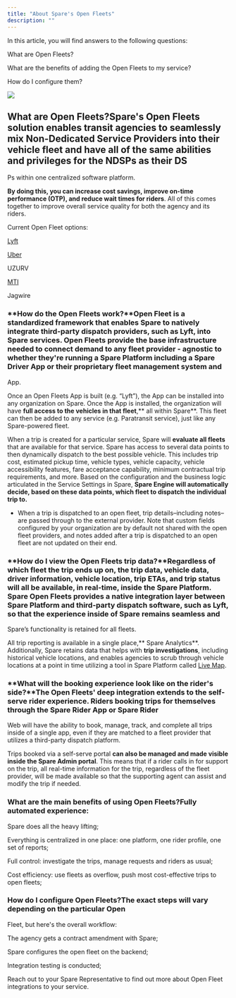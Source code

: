 ```yaml
---
title: "About Spare's Open Fleets"
description: ""
---
```


In this article, you will find answers to the following questions:

What are Open Fleets?

What are the benefits of adding the Open Fleets to my service?

How do I configure them?

![](https://spare-74fa64f80617.intercom-attachments-1.com/i/o/970470307/efea9534ff7a6a18d2c283a8/TAzBGtcXrghQS-12g0eKL-qD0iR5s1R-wQ.png?expires=1753820100&signature=12694d38baadffe591664f03c2bc72cdb59968f0e769784fa90b40ee069a0b42&req=fScnEs5%2BnoFYFb4f3HP0gCy9fFlFwUQsvcfFcMQZGkk%2FPUAXycFQkVNPchs3%0A8RI%3D%0A)

## What are Open Fleets?Spare's Open Fleets solution enables transit agencies to **seamlessly mix Non-Dedicated Service Providers into their vehicle fleet** and have all of the **same abilities and privileges** for the NDSPs as their DS

Ps within one centralized software platform.

**By doing this, you can increase cost savings, improve on-time performance (OTP), and reduce wait times for riders**. All of this comes together to improve overall service quality for both the agency and its riders.

Current Open Fleet options:

[Lyft ](https://help.sparelabs.com/en/articles/8981622-lyft-open-fleet)

[Uber](https://help.sparelabs.com/en/articles/8981600-uber-open-fleets)

UZURV 

[MTI](https://help.sparelabs.com/en/articles/8981596-mti-open-fleet)

Jagwire

### **How do the Open Fleets work?**Open Fleet is a standardized framework that enables Spare to **natively integrate** third-party dispatch providers, such as Lyft, into Spare services. Open Fleets **provide the base infrastructure needed** to connect demand to any fleet provider - agnostic to whether they're running a Spare Platform including a Spare Driver App or their proprietary fleet management system and 

App.

Once an Open Fleets App is built (e.g. “Lyft”), the App can be installed into any organization on Spare. Once the App is installed, the organization will have **full access to the vehicles in that fleet**,** all within Spare**. This fleet can then be added to any service (e.g. Paratransit service), just like any Spare-powered fleet.

When a trip is created for a particular service, Spare will **evaluate all fleets** that are available for that service. Spare has access to several data points to then dynamically dispatch to the best possible vehicle. This includes trip cost, estimated pickup time, vehicle types, vehicle capacity, vehicle accessibility features, fare acceptance capability, minimum contractual trip requirements, and more. Based on the configuration and the business logic articulated in the Service Settings in Spare, **Spare Engine will automatically decide, based on these data points, which fleet to dispatch the individual trip to.**

- When a trip is dispatched to an open fleet, trip details–including notes–are passed through to the external provider. Note that custom fields configured by your organization are by default not shared with the open fleet providers, and notes added after a trip is dispatched to an open fleet are not updated on their end.

### **How do I view the Open Fleets trip data?****Regardless of which fleet the trip ends up on**, the trip data, vehicle data, driver information, vehicle location, trip ETAs, and trip status will **all be available, in real-time, inside the Spare Platform**. Spare Open Fleets provides a native integration layer between Spare Platform and third-party dispatch software, such as Lyft, so that the experience inside of Spare remains seamless and 

Spare’s functionality is retained for all fleets.

All trip reporting is available in a single place,** Spare Analytics**. Additionally, Spare retains data that helps with **trip investigations**, including historical vehicle locations, and enables agencies to scrub through vehicle locations at a point in time utilizing a tool in Spare Platform called [Live Map](https://help.sparelabs.com/en/articles/8967392-getting-insights-from-live-maps).

### **What will the booking experience look like on the rider's side?**The Open Fleets' deep integration extends to the **self-serve rider experience**. Riders booking trips for themselves through the Spare Rider App or Spare Rider 

Web will have the ability to book, manage, track, and complete all trips inside of a single app, even if they are matched to a fleet provider that utilizes a third-party dispatch platform. 

Trips booked via a self-serve portal **can also be managed and made visible inside the Spare Admin portal**. This means that if a rider calls in for support on the trip, all real-time information for the trip, regardless of the fleet provider, will be made available so that the supporting agent can assist and modify the trip if needed.

### What are the main benefits of using Open Fleets?Fully automated experience: 

Spare does all the heavy lifting;

Everything is centralized in one place: one platform, one rider profile, one set of reports;

Full control: investigate the trips, manage requests and riders as usual;

Cost efficiency: use fleets as overflow, push most cost-effective trips to open fleets;

### How do I configure Open Fleets?The exact steps will vary depending on the particular Open 

Fleet, but here's the overall workflow:

The agency gets a contract amendment with Spare;

Spare configures the open fleet on the backend;

Integration testing is conducted;

Reach out to your Spare Representative to find out more about Open Fleet integrations to your service.
